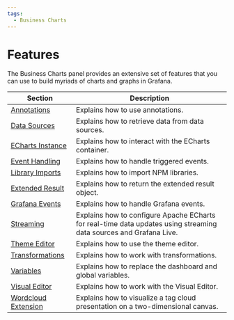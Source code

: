 ```yaml
---
tags:
  - Business Charts
---
```


# Features

The Business Charts panel provides an extensive set of features that you can use to build myriads of charts and graphs in Grafana.

| Section                               | Description                                                                                                        |
| ------------------------------------- | ------------------------------------------------------------------------------------------------------------------ |
| [Annotations](../annotations)         | Explains how to use annotations.                                                                                   |
| [Data Sources](../datasources)        | Explains how to retrieve data from data sources.                                                                   |
| [ECharts Instance](../instance)       | Explains how to interact with the ECharts container.                                                               |
| [Event Handling](../events)           | Explains how to handle triggered events.                                                                           |
| [Library Imports](../imports)         | Explains how to import NPM libraries.                                                                              |
| [Extended Result](../extended)        | Explains how to return the extended result object.                                                                 |
| [Grafana Events](../eventbus)         | Explains how to handle Grafana events.                                                                             |
| [Streaming](../streaming)             | Explains how to configure Apache ECharts for real-time data updates using streaming data sources and Grafana Live. |
| [Theme Editor](../theme)              | Explains how to use the theme editor.                                                                              |
| [Transformations](../transformations) | Explains how to work with transformations.                                                                         |
| [Variables](../variables)             | Explains how to replace the dashboard and global variables.                                                        |
| [Visual Editor](../visualeditor)      | Explains how to work with the Visual Editor.                                                                       |
| [Wordcloud Extension](../wordcloud)   | Explains how to visualize a tag cloud presentation on a two-dimensional canvas.                                    |
